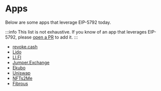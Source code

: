 # Apps

Below are some apps that leverage EIP-5792 today.

:::info
This list is not exhaustive. If you know of an app that leverages EIP-5792, please [open a PR](https://github.com/lukasrosario/eip-5792-site/blob/main/docs/pages/ecosystem/apps.mdx) to add it.
:::

* [revoke.cash](https://revoke.cash/)
* [Lido](https://lido.fi/)
* [LI.FI](https://li.fi)
* [Jumper.Exchange](https://jumper.exchange/)
* [Ekubo](https://evm.ekubo.org)
* [Uniswap](https://app.uniswap.org/)
* [NFTs2Me](https://nfts2me.com/)
* [Fibrous](https://app.fibrous.finance/)

